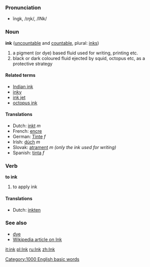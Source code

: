 ===Pronunciation===
*ĭngk, /ɪŋk/, /INk/

===Noun===
'''ink''' ([[uncountable]] and [[countable]], plural: [[inks]])
#a pigment (or dye) based fluid used for writing, printing etc.
#black or dark coloured fluid ejected by squid, octopus etc, as a protective strategy

====Related terms====
*[[Indian ink]]
*[[inky]]
*[[ink jet]]
*[[octopus ink]]


====Translations====
*Dutch: [[inkt]] ''m''
*French: [[encre]]
*German: [[Tinte]] ''f''
*Irish: [[dúch]] ''m''
*Slovak: [[atrament]] ''m (only the ink used for writing)''
*Spanish: [[tinta]] ''f''

===Verb===
'''to ink'''
#to apply ink

====Translations====
*Dutch: [[inkten]]

===See also===
*[[dye]]
*[[w:ink|Wikipedia article on Ink]]

[[Category:1000 English basic words]]

[[it:ink]]
[[pl:Ink]]
[[ru:Ink]]
[[zh:Ink]]